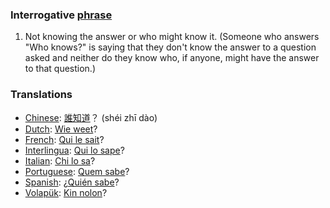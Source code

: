 === Interrogative [[phrase]] ===
# Not knowing the answer or who might know it. (Someone who answers "Who knows?" is saying that they don't know the answer to a question asked and neither do they know who, if anyone, might have the answer to that question.) 

=== Translations ===
*[[Chinese]]: [[誰知道]]？ (shéi zhī dào)
*[[Dutch]]: [[Wie weet]]?
*[[French]]: [[Qui le sait]]?
*[[Interlingua]]: [[Qui lo sape]]?
*[[Italian]]: [[Chi lo sa]]?
*[[Portuguese]]: [[Quem sabe]]?
*[[Spanish]]: ¿[[Quién sabe]]?
*[[Volapük]]: [[Kin nolon]]?